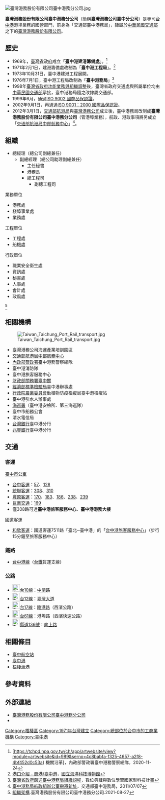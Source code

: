 {{Infobox Company
| company_name = 臺灣港務股份有限公司<br>臺中港務分公司
| company_name_en = Port of Taichung, Taiwan International Ports Corporation, Ltd
| abbreviated_name = <!--待查詢-->
| company_logo =
| company_type = [[股份有限公司|未上市公司]]（[[中華民國交通部|交通部]][[國營事業|國營事業]]）
| market_information = 
| ROC_UBN = <!--待查詢-->
| company_slogan = 
| foundation = 1971年2月1日(成立)（{{age in years and days|1971|02|01|age=no}}）<br>2012年3月1日(公司化)（{{age in years and days|2012|03|01|age=no}}）
| location = {{ROC-TW}}[[臺中市|臺中市]][[梧棲區|梧棲區]]<br>[[臺灣大道|臺灣大道]]十段2號
| zip_code = 43501
| telephone_no = +886 4 2656-2611
| key_people = [[總經理|總經理]]：盧展猷
| industry = [[交通運輸|交通運輸業]]
| products = 港口經營
| capital = <!--待查詢 [[新臺幣|新台幣]]???元-->
| revenue = 
| operating_income = 
| profit = 
| num_employees = 
| accounting_period = 
| parent = [[臺灣港務公司|臺灣港務公司]]
| divisions = 
| subsid = 
| homepage = http://tc.twport.com.tw/
| footnotes = 
| width = 
}}
[[File:臺灣港務股份有限公司臺中港務分公司.jpg|thumb]]
{{台灣交通}}

'''臺灣港務股份有限公司臺中港務分公司'''（簡稱'''臺灣港務公司臺中分公司'''）是專司[[台中港|台中港]]港埠業務的國營部門，前身為「交通部臺中港務局」，隸屬於[[中華民國交通部|中華民國交通部]]之下的[[臺灣港務股份有限公司|臺灣港務股份有限公司]]。

== 歷史 ==
*1969年，[[臺灣省政府|臺灣省政府]]成立「'''臺中港建港籌備處'''」。<ref>[https://tchpd.npa.gov.tw/ch/app/artwebsite/view?module=artwebsite&id=989&serno=4c8babfa-f325-4657-a2f8-4bf452d0c53a} 機關沿革]，內政部警政署臺中港務警察總隊，2020-11-24</ref>
*1971年2月1日，建港籌備處改制為「'''臺中港工程局'''」。<ref>[http://ship.nmmst.gov.tw/ship/content/140/540 港口介紹 - 商港/臺中港]，[[國立海洋科技博物館|國立海洋科技博物館]]</ref>
*1973年10月31日，臺中港建港工程展開。
*1976年7月1日，臺中港工程局改制為「'''臺中港務局'''」<ref>[http://catalog.digitalarchives.tw/item/00/1c/e8/80.html 臺灣省政府函送臺中港務局組織規程]，數位典藏與數位學習國家型科技計畫</ref>
*1998年[[臺灣省政府功能業務與組織調整|臺灣省政府功能業務與組織調整]]後，臺灣省政府交通處與所屬單位均由[[中華民國交通部|中華民國交通部]]承接，臺中港務局隨之改隸屬交通部。
*1999年6月，通過[[ISO_9000#ISO_9000_及其相關標準|ISO 9002 國際品保認證]]。
*2002年9月1日，再通過[[ISO_9000#ISO_9000_及其相關標準|ISO 9001：2000 國際品保認證]]。 
*2012年3月1日，[[交通部航港局|交通部航港局]]與[[臺灣港務公司|臺灣港務公司]]成立後，臺中港務局改制成'''臺灣港務股份有限公司臺中港務分公司'''（管港埠業務），航政、港政事項將另成立「[[交通部航港局中部航務中心|交通部航港局中部航務中心]]」<ref>[http://www.cna.com.tw/postwrite/Detail/86390.aspx#.VFl3glf4Lwx 臺中港務局航政組辦公室搬遷新址]，交通部臺中港務局，2011/07/07</ref>。

== 組織 ==
*總經理（總公司副總兼任）
**副總經理（總公司助理副總兼任）
***主任秘書
***港務長
***總工程司
****副總工程司
;業務單位
*港務處
*棧埠事業處
*業務處
;工程單位
*工程處
*船機處
;行政單位
*職業安全衛生處
*資訊處
*秘書處
*人事處
*會計處
*政風處
<ref>[https://tc.twport.com.tw/chinese/cp.aspx 組織架構].臺灣港務股份有限公司臺中港務分公司.2021-08-27</ref>

== 相關機構 ==
[[File:Taiwan_Taichung_Port_Rail_transport.jpg|thumb]]
*臺灣港務公司海運產業培訓園區
*[[交通部航港局中部航務中心|交通部航港局中部航務中心]]
*[[內政部警政署|內政部警政署]]臺中港務警察總隊
*臺中港消防隊
*臺中港旅客服務中心
*[[財政部關務署臺中關|財政部關務署臺中關]]
*[[經濟部標準檢驗局|經濟部標準檢驗局]]臺中港辦事處
*[[行政院農業委員會|行政院農業委員會]]動植物防疫檢疫局臺中港檢疫站
*臺中港引水人辦事處
*[[海巡署|海巡署]]（臺中港安檢所、第三海巡隊）
*臺中市船務公會
*清水電信局
*[[台灣銀行|台灣銀行]]臺中港分行
*[[兆豐銀行|兆豐銀行]]臺中港分行

== 交通 ==
=== 客運 ===
;[[臺中市公車|臺中市公車]]
*[[台中客運|台中客運]]：[[台中市公車57路|57]]、[[台中市公車128路|128]]
*[[統聯客運|統聯客運]]：[[台中市公車308路|308]]、[[台中市公車310路|310]]
*[[豐原客運|豐原客運]]：[[台中市公車170路|170]]、[[台中市公車183路|183]]、[[台中市公車186路|186]]、[[台中市公車238路|238]]、[[台中市公車239路|239]]
*[[巨業交通|巨業交通]]：[[台中市公車169路|169]]
*僅308路可達'''臺中港旅客服務中心'''、'''臺中港港務大樓'''

;國道客運
*[[和欣客運|和欣客運]]：國道客運7511路「臺北─臺中港」的「[[台中港旅客服務中心|台中港旅客服務中心]]」（步行15分鐘至旅客服務中心）

=== 鐵路 ===
*[[台中港線|台中港線]]（[[台鐵|台鐵]]貨運支線）

=== 公路 ===
*[[File:TW_PHW10.svg|24px]][[台10線|台10線]]：[[中清路|中清路]]
*[[File:TW_PHW12.svg|24px]][[台12線|台12線]]：[[臺灣大道|臺灣大道]]
*[[File:TW_PHW17.svg|24px]][[台17線|台17線]]：[[臨港路|臨港路]]（西濱公路）
*[[File:TW_PHW61.svg|24px]][[台61線|台61線]]：港埠路（西濱快速公路）
*[[File:TW_CHW136.svg|24px]][[縣道136號|縣道136號]]：[[向上路|向上路]]

== 相關條目 ==
*[[臺中航空站|臺中航空站]]
*[[臺中港|臺中港]]
*[[梧棲漁港|梧棲漁港]]

== 參考資料 ==
{{Reflist}}

== 外部連結 ==
{{Wikisource|國營港務股份有限公司設置條例}}
* [http://tc.twport.com.tw/ 臺灣港務股份有限公司臺中港務分公司]
* {{facebook|PortofTaichung|臺中港}}

{{臺灣港務公司}}

[[Category:梧棲區|Category:梧棲區]]
[[Category:1971年台灣建立|Category:1971年台灣建立]]
[[Category:總部位於台中市的工商業機構|Category:總部位於台中市的工商業機構]]
[[Category:臺中港|Category:臺中港]]